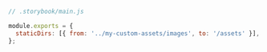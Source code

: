 ```js
// .storybook/main.js

module.exports = {
  staticDirs: [{ from: '../my-custom-assets/images', to: '/assets' }],
};
```